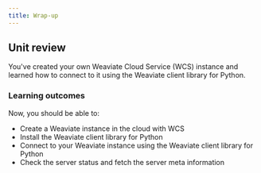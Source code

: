 ```yaml
---
title: Wrap-up
---
```


## <i class="fa-solid fa-chalkboard-user"></i> Unit review

You've created your own Weaviate Cloud Service (WCS) instance and learned how to connect to it using the Weaviate client library for Python.

### <i class="fa-solid fa-clipboard-list-check"></i> Learning outcomes

Now, you should be able to:
- Create a Weaviate instance in the cloud with WCS
- Install the Weaviate client library for Python
- Connect to your Weaviate instance using the Weaviate client library for Python
- Check the server status and fetch the server meta information


<GiscusDocComment />

